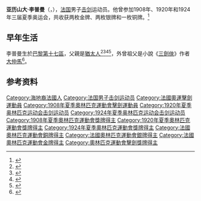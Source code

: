 '''亚历山大·李普曼'''（{{lang-fr|Alexandre Lippmann}}，{{bd|1881年|6月11日|1960年|2月23日|}}），[[法国|法国]]男子[[击剑|击剑]]运动员。他曾参加1908年、1920年和1924年三届夏季奥运会，共收获两枚金牌、两枚银牌和一枚铜牌。<ref>{{Cite web|title=Alexandre LIPPMANN|url=https://www.olympic.org/alexandre-lippmann|accessdate=2021-03-11|date=2021-03-07|work=International Olympic Committee|language=en|archive-date=2017-03-27|archive-url=https://web.archive.org/web/20170327120931/https://www.olympic.org/alexandre-lippmann}}</ref>

== 早年生活 ==
李普曼生於[[巴黎第十七區|巴黎第十七區]]，父親是[[猶太人|猶太人]]<ref name=autogenerated1>{{Cite web |url=http://medailles-olympiques-francais.over-blog.com/article-un-jour-un-medaille-olympique-alexandre-lippmann-l-escrimeur-descendant-d-alexandre-dumas-108227472.html |title=Un jour, un médaillé olympique : Alexandre Lippmann, l'escrimeur descendant d'Alexandre Dumas - ''Dictionnaire des médaillés olympiques français''<!-- Bot generated title --> |access-date=2021-11-15 |archive-date=2022-03-31 |archive-url=https://web.archive.org/web/20220331014156/http://medailles-olympiques-francais.over-blog.com/article-un-jour-un-medaille-olympique-alexandre-lippmann-l-escrimeur-descendant-d-alexandre-dumas-108227472.html }}</ref><ref name=autogenerated2>{{Cite web |url=https://books.google.com/books?id=Qpiphgls99IC&pg=PA104&dq=lippmann+jewish+epee&hl=en&sa=X&ved=0ahUKEwiWyvW6uJrbAhVhNH0KHX0nAq0Q6AEIKTAA#v=onepage&q=lippmann%20jewish%20epee&f=false |title=T''he International Jewish Sports Hall of Fame'' - Joseph M. Siegman<!-- Bot generated title --> |access-date=2021-11-15 |archive-date=2021-11-15 |archive-url=https://web.archive.org/web/20211115040229/https://books.google.com/books?id=Qpiphgls99IC&pg=PA104&dq=lippmann+jewish+epee&hl=en&sa=X&ved=0ahUKEwiWyvW6uJrbAhVhNH0KHX0nAq0Q6AEIKTAA#v=onepage&q=lippmann%20jewish%20epee&f=false }}</ref><ref>{{Cite web |url=https://books.google.com/books?id=dAq4TGQsWwwC&pg=PA206&dq=lippmann+jewish+epee&hl=en&sa=X&ved=0ahUKEwiWyvW6uJrbAhVhNH0KHX0nAq0Q6AEILjAB#v=onepage&q=lippmann%20jewish%20epee&f=false |title=''Day by Day in Jewish Sports History'' - Bob Wechsler<!-- Bot generated title --> |access-date=2021-11-15 |archive-date=2022-05-21 |archive-url=https://web.archive.org/web/20220521023111/https://books.google.com/books?id=dAq4TGQsWwwC&pg=PA206&dq=lippmann+jewish+epee&hl=en&sa=X&ved=0ahUKEwiWyvW6uJrbAhVhNH0KHX0nAq0Q6AEILjAB#v=onepage&q=lippmann%20jewish%20epee&f=false }}</ref><ref>{{Cite web |url=https://books.google.com/books?id=HXuBAAAAMAAJ&q=lippmann+jewish+epee&dq=lippmann+jewish+epee&hl=en&sa=X&ved=0ahUKEwiWyvW6uJrbAhVhNH0KHX0nAq0Q6AEIOTAD |title=''Jews and the Olympic Games: sport: a springboard for minorities'' - Paul Yogi Mayer<!-- Bot generated title --> |access-date=2021-11-15 |archive-date=2022-03-02 |archive-url=https://web.archive.org/web/20220302081608/https://books.google.com/books?id=HXuBAAAAMAAJ&q=lippmann+jewish+epee&dq=lippmann+jewish+epee&hl=en&sa=X&ved=0ahUKEwiWyvW6uJrbAhVhNH0KHX0nAq0Q6AEIOTAD }}</ref>，外曾祖父是小說《[[三劍俠|三劍俠]]》作者[[大仲馬|大仲馬]]<ref>{{Cite web |url=https://books.google.com/books?id=rEYgAAAAIAAJ&q=%22alexandre+lippmann%22&dq=%22alexandre+lippmann%22&hl=en&sa=X&ved=0ahUKEwj5mJ3NxJrbAhWjyoMKHeyhBg8Q6AEIjAEwEg |title=''Three Musketeers: A Study of the Dumas Family'' - André Maurois<!-- Bot generated title --> |access-date=2021-11-15 |archive-date=2021-11-15 |archive-url=https://web.archive.org/web/20211115040226/https://books.google.com/books?id=rEYgAAAAIAAJ&q=%22alexandre+lippmann%22&dq=%22alexandre+lippmann%22&hl=en&sa=X&ved=0ahUKEwj5mJ3NxJrbAhWjyoMKHeyhBg8Q6AEIjAEwEg }}</ref>。

== 参考资料 ==
{{reflist}}

{{奥林匹克运动会击剑比赛男子重剑团体冠军}}

{{Authority control}}
{{DEFAULTSORT:Lippmann, Alexandre}}
[[Category:海地裔法國人|Category:海地裔法國人]]
[[Category:法国男子击剑运动员|Category:法国男子击剑运动员]]
[[Category:法國奧運擊劍運動員|Category:法國奧運擊劍運動員]]
[[Category:1908年夏季奧林匹克運動會擊劍運動員|Category:1908年夏季奧林匹克運動會擊劍運動員]]
[[Category:1920年夏季奥林匹克运动会击剑运动员|Category:1920年夏季奥林匹克运动会击剑运动员]]
[[Category:1924年夏季奥林匹克运动会击剑运动员|Category:1924年夏季奥林匹克运动会击剑运动员]]
[[Category:1908年夏季奧林匹克運動會獎牌得主|Category:1908年夏季奧林匹克運動會獎牌得主]]
[[Category:1920年夏季奧林匹克運動會獎牌得主|Category:1920年夏季奧林匹克運動會獎牌得主]]
[[Category:1924年夏季奧林匹克運動會獎牌得主|Category:1924年夏季奧林匹克運動會獎牌得主]]
[[Category:法國奧林匹克運動會銅牌得主|Category:法國奧林匹克運動會銅牌得主]]
[[Category:法國奧林匹克運動會銀牌得主|Category:法國奧林匹克運動會銀牌得主]]
[[Category:法國奧林匹克運動會金牌得主|Category:法國奧林匹克運動會金牌得主]]
[[Category:奧林匹克運動會擊劍獎牌得主|Category:奧林匹克運動會擊劍獎牌得主]]